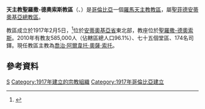 {{Infobox Roman Catholic diocese
|Roman Catholic Diocese of = 天主教聖羅撒-德奧索斯教區
|Latin name of diocese = Dioecesis Sanctae Rosae de Osos
|image=Escudo de la Diócesis de Santa Rosa de Osos.svg
|caption =教區徽章
|location = [[哥倫比亞|哥倫比亞]]
|territory = 安蒂奧基亞省東北部
|population = 585,000
|rite = 拉丁禮
|patron =
|province = 聖菲德安蒂奧基亞
|established = 1917年
|cathedral=玫瑰聖母主教座堂
|co-cathedral =
|leadership = 主教
|website =
|教宗 =
|metropolitan =
|ordinary =喬治·阿爾韋托·奧薩·索托
|coadjutor bishop =
|emeritus =
}}

'''天主教聖羅撒-德奧索斯教區'''（{{lang-la|Dioecesis Sanctae Rosae de Osos}}、{{lang-es|Diócesis de Santa Rosa de Osos}}）是[[哥倫比亞|哥倫比亞]]一個[[羅馬天主教|羅馬天主教]][[教區|教區]]，屬[[天主教聖菲德安蒂奧基亞總教區|聖菲德安蒂奧基亞總教區]]。

教區成立於1917年2月5日，<ref>{{cite journal
|journal=[[宗座公報|宗座公報]]
|publisher=梵蒂岡出版社
|date=1921年
|volume=13
|title=''Quod Catholicae''
|page=457
|url=http://www.vatican.va/archive/aas/documents/AAS%2013%20%5B1921%5D%20-%20ocr.pdf
|access-date=2014-04-01
|archive-date=2016-03-03
|archive-url=https://web.archive.org/web/20160303200257/http://www.vatican.va/archive/aas/documents/AAS%2013%20%5B1921%5D%20-%20ocr.pdf
|dead-url=no
}}</ref>位於[[安蒂奧基亞省|安蒂奧基亞省]]東北部，教座位於[[聖羅撒-德奧索斯|聖羅撒-德奧索斯]]。2010年有教友585,000人（佔轄區總人口96.1%）、七十五個堂區、174名司鐸。現任教區主教為[[喬治·阿爾韋托·奧薩·索托|喬治·阿爾韋托·奧薩·索托]]。

==參考資料==
{{reflist}}

{{哥倫比亞天主教教區}}

{{DEFAULTSORT:Diócesis de Santa Rosa de Osos}}
[[Category:哥倫比亞天主教教區|S]]
[[Category:1917年建立的宗教組織|Category:1917年建立的宗教組織]]
[[Category:1917年哥倫比亞建立|Category:1917年哥倫比亞建立]]